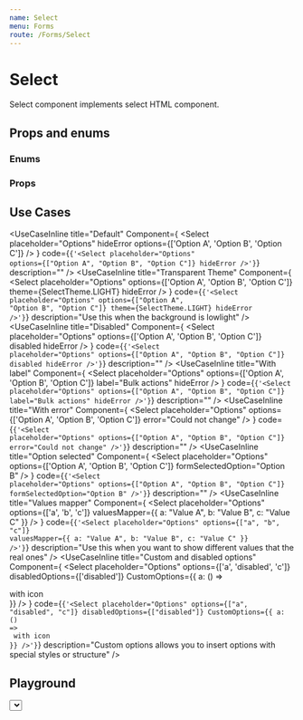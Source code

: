 ```yaml
---
name: Select
menu: Forms
route: /Forms/Select
---
```



# Select

Select component implements select HTML component.

## Props and enums

### Enums
<PropEnum of={[SelectTheme]} />

### Props
<Props of={SelectPropsComponent} />

## Use Cases
<UseCaseInline
  title="Default"
  Component={
    <Select placeholder="Options" hideError options={['Option A', 'Option B', 'Option C']} />
  }
  code={<code>{'<Select placeholder="Options" options={["Option A", "Option B", "Option C"]} hideError />'}</code>}
  description=""
/>
<UseCaseInline
  title="Transparent Theme"
  Component={
    <Select placeholder="Options" options={['Option A', 'Option B', 'Option C']} theme={SelectTheme.LIGHT} hideError />
  }
  code={<code>{'<Select placeholder="Options" options={["Option A", "Option B", "Option C"]} theme={SelectTheme.LIGHT} hideError />'}</code>}
  description="Use this when the background is lowlight"
/>
<UseCaseInline
  title="Disabled"
  Component={
    <Select placeholder="Options" options={['Option A', 'Option B', 'Option C']} disabled hideError />
  }
  code={<code>{'<Select placeholder="Options" options={["Option A", "Option B", "Option C"]} disabled hideError />'}</code>}
  description=""
/>
<UseCaseInline
  title="With label"
  Component={
    <Select placeholder="Options" options={['Option A', 'Option B', 'Option C']} label="Bulk actions" hideError />
  }
  code={<code>{'<Select placeholder="Options" options={["Option A", "Option B", "Option C"]} label="Bulk actions" hideError />'}</code>}
  description=""
/>
<UseCaseInline
  title="With error"
  Component={
    <Select placeholder="Options" options={['Option A', 'Option B', 'Option C']} error="Could not change" />
  }
  code={<code>{'<Select placeholder="Options" options={["Option A", "Option B", "Option C"]} error="Could not change" />'}</code>}
  description=""
/>
<UseCaseInline
  title="Option selected"
  Component={
    <Select placeholder="Options" options={['Option A', 'Option B', 'Option C']} formSelectedOption="Option B" />
  }
  code={<code>{'<Select placeholder="Options" options={["Option A", "Option B", "Option C"]} formSelectedOption="Option B" />'}</code>}
  description=""
/>
<UseCaseInline
  title="Values mapper"
  Component={
    <Select placeholder="Options" options={['a', 'b', 'c']} valuesMapper={{ a: "Value A", b: "Value B", c: "Value C" }} />
  }
  code={<code>{'<Select placeholder="Options" options={["a", "b", "c"]} valuesMapper={{ a: "Value A", b: "Value B", c: "Value C" }} />'}</code>}
  description="Use this when you want to show different values that the real ones"
/>
<UseCaseInline
  title="Custom and disabled options"
  Component={
    <Select placeholder="Options" options={['a', 'disabled', 'c']} disabledOptions={['disabled']} CustomOptions={{ a: () => <div><StartIcon /> with icon</div>}} />
  }
  code={<code>{'<Select placeholder="Options" options={["a", "disabled", "c"]} disabledOptions={["disabled"]} CustomOptions={{ a: () => <div><StartIcon /> with icon</div>}} />'}</code>}
  description="Custom options allows you to insert options with special styles or structure"
/>

## Playground

<Playground>
  <Select
    options={['a', 'disabled', 'c']}
    onChange={() => alert('changed')}
    label="playground"
    error="Something went wrong"
    whiteColor={false}
    shouldSort={true}
    disabled={false}
    defaultOption='c'
    placeholder="Options"
    formSelectedOption='c'
    valuesMapper={{}}
    hideError={false}
    theme={SelectTheme.DEFAULT}
    disabledOptions={['disabled']}
    CustomOptions={{ a: () => <div><StartIcon /> with icon</div>}}
    showSelectAllOption={false}
  />
</Playground>
